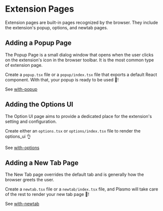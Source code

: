 # Extension Pages

Extension pages are built-in pages recognized by the browser. They include the extension's popup, options, and newtab pages.

## Adding a Popup Page

The Popup Page is a small dialog window that opens when the user clicks on the extension's icon in the browser toolbar. It is the most common type of extension page.

Create a `popup.tsx` file or a `popup/index.tsx` file that exports a default React component. With that, your popup is ready to be used 🚀!

See [with-popup](https://github.com/PlasmoHQ/examples/tree/main/with-popup)

## Adding the Options UI

The Option UI page aims to provide a dedicated place for the extension's setting and configuration.

Create either an `options.tsx` or `options/index.tsx` file to render the options_ui 👌

See [with-options](https://github.com/PlasmoHQ/examples/tree/main/with-options-ui)

## Adding a New Tab Page

The New Tab page overrides the default tab and is generally how the browser greets the user.

Create a `newtab.tsx` file or a `newtab/index.tsx` file, and Plasmo will take care of the rest to render your new tab page 🤘!

See [with-newtab](https://github.com/PlasmoHQ/examples/tree/main/with-newtab)
